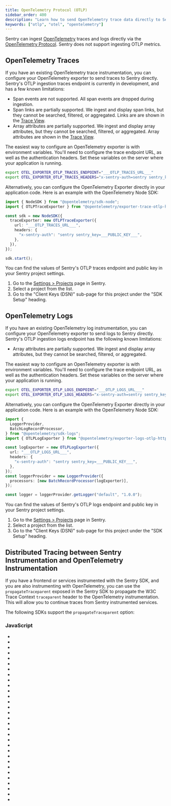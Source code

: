```yaml
---
title: OpenTelemetry Protocol (OTLP)
sidebar_order: 400
description: "Learn how to send OpenTelemetry trace data directly to Sentry from OpenTelemetry SDKs."
keywords: ["otlp", "otel", "opentelemetry"]
---
```


Sentry can ingest [OpenTelemetry](https://opentelemetry.io) traces and logs directly via the [OpenTelemetry Protocol](https://opentelemetry.io/docs/specs/otel/protocol/). Sentry does not support ingesting OTLP metrics.

## OpenTelemetry Traces

<Include name="feature-available-alpha-tracing.mdx" />

If you have an existing OpenTelemetry trace instrumentation, you can configure your OpenTelemetry exporter to send traces to Sentry directly. Sentry's OTLP ingestion traces endpoint is currently in development, and has a few known limitations:

- Span events are not supported. All span events are dropped during ingestion.
- Span links are partially supported. We ingest and display span links, but they cannot be searched, filtered, or aggregated. Links are are shown in the [Trace View](/concepts/key-terms/tracing/trace-view/).
- Array attributes are partially supported. We ingest and display array attributes, but they cannot be searched, filtered, or aggregated. Array attributes are shown in the [Trace View](/concepts/key-terms/tracing/trace-view/).

The easiest way to configure an OpenTelemetry exporter is with environment variables. You'll need to configure the trace endpoint URL, as well as the authentication headers. Set these variables on the server where your application is running.

```bash {filename: .env}
export OTEL_EXPORTER_OTLP_TRACES_ENDPOINT="___OTLP_TRACES_URL___"
export OTEL_EXPORTER_OTLP_TRACES_HEADERS="x-sentry-auth=sentry sentry_key=___PUBLIC_KEY___"
```

Alternatively, you can configure the OpenTelemetry Exporter directly in your application code. Here is an example with the OpenTelemetry Node SDK:

```typescript {filename: app.ts}
import { NodeSDK } from "@opentelemetry/sdk-node";
import { OTLPTraceExporter } from "@opentelemetry/exporter-trace-otlp-http";

const sdk = new NodeSDK({
  traceExporter: new OTLPTraceExporter({
    url: "___OTLP_TRACES_URL___",
    headers: {
      "x-sentry-auth": "sentry sentry_key=___PUBLIC_KEY___",
    },
  }),
});

sdk.start();
```

You can find the values of Sentry's OTLP traces endpoint and public key in your Sentry project settings.

1. Go to the [Settings > Projects](https://sentry.io/orgredirect/organizations/:orgslug/settings/projects/) page in Sentry.
2. Select a project from the list.
3. Go to the "Client Keys (DSN)" sub-page for this project under the "SDK Setup" heading.

## OpenTelemetry Logs

<Include name="feature-available-alpha-logs.mdx" />

If you have an existing OpenTelemetry log instrumentation, you can configure your OpenTelemetry exporter to send logs to Sentry directly. Sentry's OTLP ingestion logs endpoint has the following known limitations:

- Array attributes are partially supported. We ingest and display array attributes, but they cannot be searched, filtered, or aggregated.

The easiest way to configure an OpenTelemetry exporter is with environment variables. You'll need to configure the trace endpoint URL, as well as the authentication headers. Set these variables on the server where your application is running.

```bash {filename: .env}
export OTEL_EXPORTER_OTLP_LOGS_ENDPOINT="___OTLP_LOGS_URL___"
export OTEL_EXPORTER_OTLP_LOGS_HEADERS="x-sentry-auth=sentry sentry_key=___PUBLIC_KEY___"
```

Alternatively, you can configure the OpenTelemetry Exporter directly in your application code. Here is an example with the OpenTelemetry Node SDK:

```typescript {filename: app.ts}
import {
  LoggerProvider,
  BatchLogRecordProcessor,
} from "@opentelemetry/sdk-logs";
import { OTLPLogExporter } from "@opentelemetry/exporter-logs-otlp-http";

const logExporter = new OTLPLogExporter({
  url: "___OTLP_LOGS_URL___",
  headers: {
    "x-sentry-auth": "sentry sentry_key=___PUBLIC_KEY___",
  },
});
const loggerProvider = new LoggerProvider({
  processors: [new BatchRecordProcessor(logExporter)],
});

const logger = loggerProvider.getLogger("default", "1.0.0");
```

You can find the values of Sentry's OTLP logs endpoint and public key in your Sentry project settings.

1. Go to the [Settings > Projects](https://sentry.io/orgredirect/organizations/:orgslug/settings/projects/) page in Sentry.
2. Select a project from the list.
3. Go to the "Client Keys (DSN)" sub-page for this project under the "SDK Setup" heading.

## Distributed Tracing between Sentry Instrumentation and OpenTelemetry Instrumentation

If you have a frontend or services instrumented with the Sentry SDK, and you are also instrumenting with OpenTelemetry, you can use the `propagateTraceparent` exposed in the Sentry SDK to propagate the W3C Trace Context `traceparent` header to the OpenTelemetry instrumentation. This will allow you to continue traces from Sentry instrumented services.

The following SDKs support the `propagateTraceparent` option:

### JavaScript

- <LinkWithPlatformIcon
    platform="javascript.browser"
    label="Browser JavaScript"
    url="platforms/javascript/configuration/options/#propagateTraceparent"
  />
- <LinkWithPlatformIcon
    platform="javascript.angular"
    label="Angular"
    url="/platforms/javascript/guides/angular/configuration/options/#propagateTraceparent"
  />
- <LinkWithPlatformIcon
    platform="javascript.astro"
    label="Astro"
    url="/platforms/javascript/guides/astro/configuration/options/#propagateTraceparent"
  />
- <LinkWithPlatformIcon
    platform="javascript.aws-lambda"
    label="AWS Lambda"
    url="/platforms/javascript/guides/aws-lambda/configuration/options/#propagateTraceparent"
  />
- <LinkWithPlatformIcon
    platform="javascript.azure-functions"
    label="Azure Functions"
    url="/platforms/javascript/guides/azure-functions/configuration/options/#propagateTraceparent"
  />
- <LinkWithPlatformIcon
    platform="javascript.bun"
    label="Bun"
    url="/platforms/javascript/guides/bun/configuration/options/#propagateTraceparent"
  />
- <LinkWithPlatformIcon
    platform="javascript.cloudflare"
    label="Cloudflare"
    url="/platforms/javascript/guides/cloudflare/configuration/options/#propagateTraceparent"
  />
- <LinkWithPlatformIcon
    platform="javascript.connect"
    label="Connect"
    url="/platforms/javascript/guides/connect/configuration/options/#propagateTraceparent"
  />
- <LinkWithPlatformIcon
    platform="javascript.electron"
    label="Electron"
    url="/platforms/javascript/guides/electron/configuration/options/#propagateTraceparent"
  />
- <LinkWithPlatformIcon
    platform="javascript.ember"
    label="Ember"
    url="/platforms/javascript/guides/ember/configuration/options/#propagateTraceparent"
  />
- <LinkWithPlatformIcon
    platform="javascript.express"
    label="Express"
    url="/platforms/javascript/guides/express/configuration/options/#propagateTraceparent"
  />
- <LinkWithPlatformIcon
    platform="javascript.fastify"
    label="Fastify"
    url="/platforms/javascript/guides/fastify/configuration/options/#propagateTraceparent"
  />
- <LinkWithPlatformIcon
    platform="javascript.gatsby"
    label="Gatsby"
    url="/platforms/javascript/guides/gatsby/configuration/options/#propagateTraceparent"
  />
- <LinkWithPlatformIcon
    platform="javascript.gcp-functions"
    label="Google Cloud Functions"
    url="/platforms/javascript/guides/gcp-functions/configuration/options/#propagateTraceparent"
  />
- <LinkWithPlatformIcon
    platform="javascript.hapi"
    label="Hapi"
    url="/platforms/javascript/guides/hapi/configuration/options/#propagateTraceparent"
  />
- <LinkWithPlatformIcon
    platform="javascript.hono"
    label="Hono"
    url="/platforms/javascript/guides/hono/configuration/options/#propagateTraceparent"
  />
- <LinkWithPlatformIcon
    platform="javascript.koa"
    label="Koa"
    url="/platforms/javascript/guides/koa/configuration/options/#propagateTraceparent"
  />
- <LinkWithPlatformIcon
    platform="javascript.nestjs"
    label="Nest.js"
    url="/platforms/javascript/guides/nestjs/configuration/options/#propagateTraceparent"
  />
- <LinkWithPlatformIcon
    platform="javascript.node"
    label="Node.js"
    url="/platforms/javascript/guides/node/configuration/options/#propagateTraceparent"
  />
- <LinkWithPlatformIcon
    platform="javascript.nextjs"
    label="Next.js"
    url="/platforms/javascript/guides/nextjs/configuration/options/#propagateTraceparent"
  />
- <LinkWithPlatformIcon
    platform="javascript.nuxt"
    label="Nuxt"
    url="/platforms/javascript/guides/nuxt/configuration/options/#propagateTraceparent"
  />
- <LinkWithPlatformIcon
    platform="javascript.react"
    label="React"
    url="/platforms/javascript/guides/react/configuration/options/#propagateTraceparent"
  />
- <LinkWithPlatformIcon
    platform="javascript.react-router"
    label="React Router"
    url="/platforms/javascript/guides/react-router/configuration/options/#propagateTraceparent"
  />
- <LinkWithPlatformIcon
    platform="javascript.remix"
    label="Remix"
    url="/platforms/javascript/guides/remix/configuration/options/#propagateTraceparent"
  />
- <LinkWithPlatformIcon
    platform="javascript.solid"
    label="Solid"
    url="/platforms/javascript/guides/solid/configuration/options/#propagateTraceparent"
  />
- <LinkWithPlatformIcon
    platform="javascript.solidstart"
    label="SolidStart"
    url="/platforms/javascript/guides/solidstart/configuration/options/#propagateTraceparent"
  />
- <LinkWithPlatformIcon
    platform="javascript.svelte"
    label="Svelte"
    url="/platforms/javascript/guides/svelte/configuration/options/#propagateTraceparent"
  />
- <LinkWithPlatformIcon
    platform="javascript.sveltekit"
    label="SvelteKit"
    url="/platforms/javascript/guides/sveltekit/configuration/options/#propagateTraceparent"
  />
- <LinkWithPlatformIcon
    platform="javascript.tanstackstart-react"
    label="TanStack Start"
    url="/platforms/javascript/guides/tanstackstart-react/configuration/options/#propagateTraceparent"
  />
- <LinkWithPlatformIcon
    platform="javascript.vue"
    label="Vue"
    url="/platforms/javascript/guides/vue/configuration/options/#propagateTraceparent"
  />
- <LinkWithPlatformIcon
    platform="javascript.wasm"
    label="Wasm"
    url="/platforms/javascript/guides/wasm/configuration/options/#propagateTraceparent"
  />

